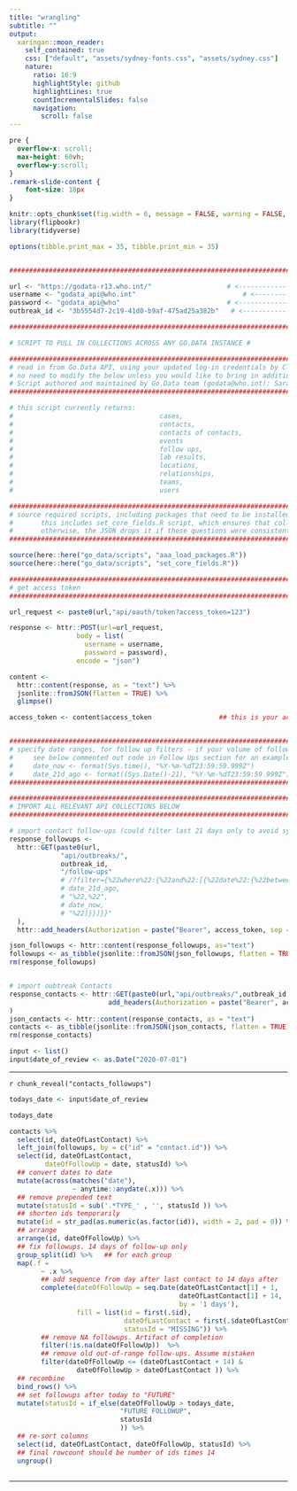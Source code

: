 ```yaml
---
title: "wrangling"
subtitle: ""
output:
  xaringan::moon_reader:
    self_contained: true
    css: ["default", "assets/sydney-fonts.css", "assets/sydney.css"]
    nature:
      ratio: 16:9
      highlightStyle: github
      highlightLines: true
      countIncrementalSlides: false
      navigation:
        scroll: false
---
```


```css
pre {
  overflow-x: scroll;
  max-height: 60vh;
  overflow-y:scroll;
}
.remark-slide-content {
    font-size: 18px
}

```



```r


knitr::opts_chunk$set(fig.width = 6, message = FALSE, warning = FALSE, comment = "", cache = F)
library(flipbookr)
library(tidyverse)

options(tibble.print_max = 35, tibble.print_min = 35)


###################################################################################################

url <- "https://godata-r13.who.int/"                   # <--------------------- insert instance url here, don't forget the slash at end !
username <- "godata_api@who.int"                           # <--------------------- insert your username for signing into Go.Data webapp here
password <- "godata_api@who"                           # <--------------------- insert your password for signing into Go.Data webapp here
outbreak_id <- "3b5554d7-2c19-41d0-b9af-475ad25a382b"   # <--------------- insert your outbreak ID here! (find it in URL when you have selected outbreak)

###################################################################################################

# SCRIPT TO PULL IN COLLECTIONS ACROSS ANY GO.DATA INSTANCE #

###################################################################################################
# read in from Go.Data API, using your updated log-in credentials by Clicking "Source"
# no need to modify the below unless you would like to bring in additional API endpoints used in the dashboards in webapp, etc!
# Script authored and maintained by Go.Data team (godata@who.int): Sara Hollis (holliss@who.int); James Fuller (fullerj@who.int)
###################################################################################################

# this script currently returns: 
#                                     cases, 
#                                     contacts,
#                                     contacts of contacts,
#                                     events
#                                     follow ups, 
#                                     lab results,
#                                     locations,
#                                     relationships,
#                                     teams,
#                                     users

###################################################################################################
# source required scripts, including packages that need to be installed
#       this includes set_core_fields.R script, which ensures that collections have all the columns they need and set to NA those that don't exist
#       otherwise, the JSON drops it if these questions were consistently not answered, which can break the scripts if its a core variable
###################################################################################################

source(here::here("go_data/scripts", "aaa_load_packages.R"))
source(here::here("go_data/scripts", "set_core_fields.R"))

###################################################################################################
# get access token
###################################################################################################

url_request <- paste0(url,"api/oauth/token?access_token=123")

response <- httr::POST(url=url_request,  
                 body = list(
                   username = username,                                          
                   password = password),                                       
                 encode = "json")

content <-
  httr::content(response, as = "text") %>%
  jsonlite::fromJSON(flatten = TRUE) %>%
  glimpse()

access_token <- content$access_token                 ## this is your access token !!! that allows API calls


###################################################################################################
# specify date ranges, for follow up filters - if your volume of follow up gets too large 
#     see below commented out code in Follow Ups section for an example
#     date_now <- format(Sys.time(), "%Y-%m-%dT23:59:59.999Z")                  
#     date_21d_ago <- format((Sys.Date()-21), "%Y-%m-%dT23:59:59.999Z")
###################################################################################################

###################################################################################################
# IMPORT ALL RELEVANT API COLLECTIONS BELOW 
###################################################################################################

# import contact follow-ups (could filter last 21 days only to avoid system time-out)
response_followups <- 
  httr::GET(paste0(url,
             "api/outbreaks/",
             outbreak_id,
             "/follow-ups"
             # /?filter={%22where%22:{%22and%22:[{%22date%22:{%22between%22:[%22",
             # date_21d_ago,
             # "%22,%22",
             # date_now,
             # "%22]}}]}}"
  ),
  httr::add_headers(Authorization = paste("Bearer", access_token, sep = " ")))

json_followups <- httr::content(response_followups, as="text")
followups <- as_tibble(jsonlite::fromJSON(json_followups, flatten = TRUE)) 
rm(response_followups)


# import oubtreak Contacts 
response_contacts <- httr::GET(paste0(url,"api/outbreaks/",outbreak_id,"/contacts"), 
                         add_headers(Authorization = paste("Bearer", access_token, sep = " "))
)
json_contacts <- httr::content(response_contacts, as = "text")
contacts <- as_tibble(jsonlite::fromJSON(json_contacts, flatten = TRUE))
rm(response_contacts)
```

```r
input <- list()
input$date_of_review <- as.Date("2020-07-01")
```


---


`r chunk_reveal("contacts_followups")`

```r
todays_date <- input$date_of_review

todays_date

contacts %>% 
  select(id, dateOfLastContact) %>% 
  left_join(followups, by = c("id" = "contact.id")) %>% 
  select(id, dateOfLastContact, 
         dateOfFollowUp = date, statusId) %>% 
  ## convert dates to date
  mutate(across(matches("date"),
                ~ anytime::anydate(.x))) %>% 
  ## remove prepended text
  mutate(statusId = sub('.*TYPE_' , '', statusId )) %>%
  ## shorten ids temporarily
  mutate(id = str_pad(as.numeric(as.factor(id)), width = 2, pad = 0)) %>% 
  ## arrange
  arrange(id, dateOfFollowUp) %>% 
  ## fix followups. 14 days of follow-up only 
  group_split(id) %>%   ## for each group
  map(.f = 
        ~ .x %>% 
        ## add sequence from day after last contact to 14 days after
        complete(dateOfFollowUp = seq.Date(dateOfLastContact[1] + 1, 
                                           dateOfLastContact[1] + 14, 
                                           by = '1 days'),
                 fill = list(id = first(.$id), 
                             dateOfLastContact = first(.$dateOfLastContact),
                             statusId = "MISSING")) %>% 
        ## remove NA followups. Artifact of completion
        filter(!is.na(dateOfFollowUp))  %>% 
        ## remove old out-of-range follow-ups. Assume mistaken
        filter(dateOfFollowUp <= (dateOfLastContact + 14) & 
                 dateOfFollowUp > dateOfLastContact )) %>% 
  ## recombine
  bind_rows() %>% 
  ## set followups after today to "FUTURE"
  mutate(statusId = if_else(dateOfFollowUp > todays_date, 
                            "FUTURE FOLLOWUP",
                            statusId
                            )) %>% 
  ## re-sort columns 
  select(id, dateOfLastContact, dateOfFollowUp, statusId) %>% 
  ## final rowcount should be number of ids times 14
  ungroup()
  
```

---
